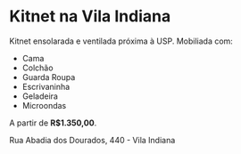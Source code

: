 
# Kitnet na Vila Indiana

Kitnet ensolarada e ventilada próxima à USP. Mobiliada com:

- Cama
- Colchão
- Guarda Roupa
- Escrivaninha
- Geladeira
- Microondas

A partir de **R$1.350,00**.

Rua Abadia dos Dourados, 440 - Vila Indiana

<ContactButton name='Abadia dos Dourados'/>